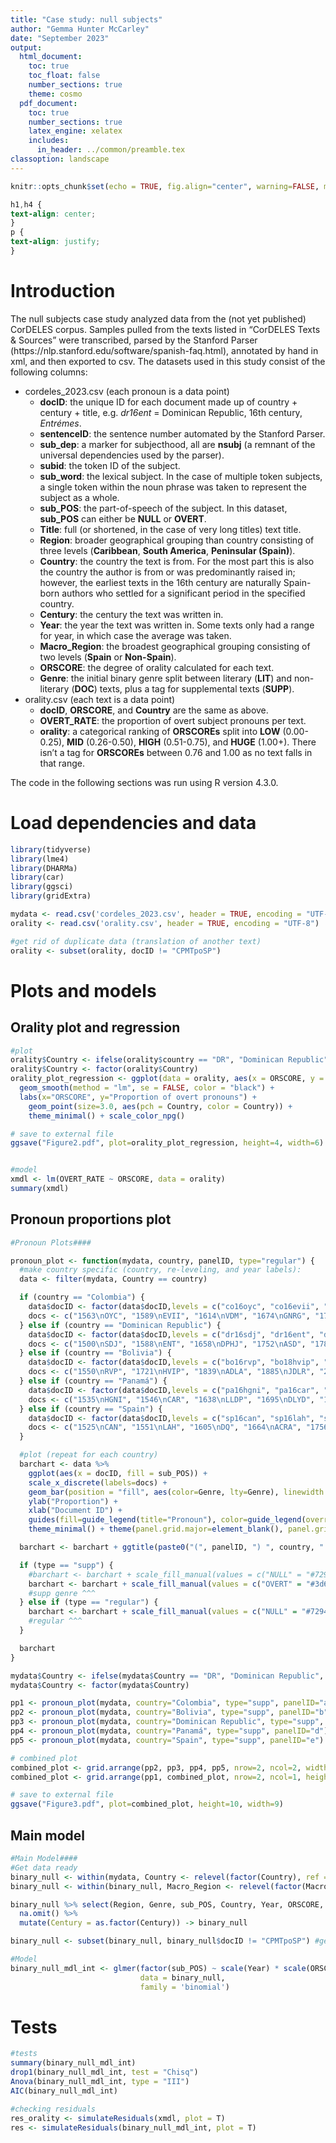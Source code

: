 ---
title: "Case study: null subjects"
author: "Gemma Hunter McCarley"
date: "September 2023"
output:
  html_document:
    toc: true
    toc_float: false
    number_sections: true
    theme: cosmo
  pdf_document:
    toc: true
    number_sections: true
    latex_engine: xelatex
    includes:
      in_header: ../common/preamble.tex
classoption: landscape
---

```{r setup, include=FALSE}
knitr::opts_chunk$set(echo = TRUE, fig.align="center", warning=FALSE, message=FALSE, tidy=TRUE, tidy.opts=list(width.cutoff=80))
```
```{css, echo=FALSE}
h1,h4 {
text-align: center;
}
p {
text-align: justify; 
}
```
# Introduction

The null subjects case study analyzed data from the (not yet published) CorDELES corpus. Samples pulled from the texts listed in "CorDELES Texts & Sources" were transcribed, parsed by the Stanford Parser (https://nlp.stanford.edu/software/spanish-faq.html), annotated by hand in xml, and then exported to csv. The datasets used in this study consist of the following columns:  
  
- cordeles_2023.csv (each pronoun is a data point)   
    - **docID**: the unique ID for each document made up of country + century + title, e.g. *dr16ent* = Dominican Republic, 16th century, *Entrémes*.  
    - **sentenceID**: the sentence number automated by the Stanford Parser.  
    - **sub_dep**: a marker for subjecthood, all are **nsubj** (a remnant of the universal dependencies used by the parser).  
    - **subid**: the token ID of the subject.  
    - **sub_word**: the lexical subject. In the case of multiple token subjects, a single token within the noun phrase was taken to represent the subject as a whole.  
    - **sub_POS**: the part-of-speech of the subject. In this dataset, **sub_POS** can either be **NULL** or **OVERT**.  
    - **Title**: full (or shortened, in the case of very long titles) text title.  
    - **Region**: broader geographical grouping than country consisting of three levels (**Caribbean**, **South America**, **Peninsular (Spain)**).  
    - **Country**: the country the text is from. For the most part this is also the country the author is from or was predominantly raised in; however, the earliest texts in the 16th century are naturally Spain-born authors who settled for a significant period in the specified country.  
    - **Century**: the century the text was written in.  
    - **Year**: the year the text was written in. Some texts only had a range for year, in which case the average was taken.  
    - **Macro_Region**: the broadest geographical grouping consisting of two levels (**Spain** or **Non-Spain**).  
    - **ORSCORE**: the degree of orality calculated for each text.  
    - **Genre**: the initial binary genre split between literary (**LIT**) and non-literary (**DOC**) texts, plus a tag for supplemental texts (**SUPP**).  
- orality.csv (each text is a data point)  
    - **docID**, **ORSCORE**, and **Country** are the same as above.  
    - **OVERT_RATE**: the proportion of overt subject pronouns per text.  
    - **orality**: a categorical ranking of **ORSCOREs** split into **LOW** (0.00-0.25), **MID** (0.26-0.50), **HIGH** (0.51-0.75), and **HUGE** (1.00+). There isn't a tag for **ORSCOREs** between 0.76 and 1.00 as no text falls in that range.  

The code in the following sections was run using R version 4.3.0. 

# Load dependencies and data

```{r}
library(tidyverse)
library(lme4)
library(DHARMa)
library(car)
library(ggsci)
library(gridExtra)

mydata <- read.csv('cordeles_2023.csv', header = TRUE, encoding = "UTF-8")
orality <- read.csv('orality.csv', header = TRUE, encoding = "UTF-8")

#get rid of duplicate data (translation of another text)
orality <- subset(orality, docID != "CPMTpoSP") 
```


# Plots and models

## Orality plot and regression

```{r}
#plot
orality$Country <- ifelse(orality$country == "DR", "Dominican Republic", orality$country)
orality$Country <- factor(orality$Country)
orality_plot_regression <- ggplot(data = orality, aes(x = ORSCORE, y = OVERT_RATE)) + 
  geom_smooth(method = "lm", se = FALSE, color = "black") +
  labs(x="ORSCORE", y="Proportion of overt pronouns") + 
	geom_point(size=3.0, aes(pch = Country, color = Country)) + 
	theme_minimal() + scale_color_npg()

# save to external file
ggsave("Figure2.pdf", plot=orality_plot_regression, height=4, width=6)


#model
xmdl <- lm(OVERT_RATE ~ ORSCORE, data = orality)
summary(xmdl)
```

## Pronoun proportions plot

```{r}
#Pronoun Plots####

pronoun_plot <- function(mydata, country, panelID, type="regular") {
  #make country specific (country, re-leveling, and year labels):
  data <- filter(mydata, Country == country)

  if (country == "Colombia") {
    data$docID <- factor(data$docID,levels = c("co16oyc", "co16evii", "co17vdm", "co17gnrg", "co18gsfb", "co18ppym", "co19ihdc", "CPMTpr", "CPMTpoOG", "CPMTpoSP", "CPMTpl", "co19syl"))
    docs <- c("1563\nOYC", "1589\nEVII", "1614\nVDM", "1674\nGNRG", "1787\nGSFB", "1792\nPPYM", "1844\nIHDC", "1877\nPR", "1877\nPOog", "1877\nPOsp", "1880\nPL", "1882\nSYL")
  } else if (country == "Dominican Republic") {
    data$docID <- factor(data$docID,levels = c("dr16sdj", "dr16ent", "dr17dphj", "dr18asd", "dr18livie", "dr19ald", "dr19gal"))
    docs <- c("1500\nSDJ", "1588\nENT", "1658\nDPHJ", "1752\nASD", "1785\nLIVIE", "1857\nALD", "1886\nGAL")
  } else if (country == "Bolivia") {
    data$docID <- factor(data$docID,levels = c("bo16rvp", "bo18hvip", "bo19adla", "bo19jdlr", "bo21iia"))
    docs <- c("1550\nRVP", "1721\nHVIP", "1839\nADLA", "1885\nJDLR", "2010\nIIA")
  } else if (country == "Panamá") {
    data$docID <- factor(data$docID,levels = c("pa16hgni", "pa16car", "pa17lldp", "pa17dlyd", "pa19mpe", "pa19hs"))
    docs <- c("1535\nHGNI", "1546\nCAR", "1638\nLLDP", "1695\nDLYD", "1872\nMPE", "1875\nHS")
  } else if (country == "Spain") {
    data$docID <- factor(data$docID,levels = c("sp16can", "sp16lah", "sp17dq", "sp17acra", "sp18arjd", "sp18eau", "sp19qdev", "sp19cpc"))
    docs <- c("1525\nCAN", "1551\nLAH", "1605\nDQ", "1664\nACRA", "1756\nARJD", "1786\nEAU", "1836\nQDEV", "1885\nCPC")
  }

  #plot (repeat for each country)
  barchart <- data %>% 
    ggplot(aes(x = docID, fill = sub_POS)) +
    scale_x_discrete(labels=docs) +
    geom_bar(position = "fill", aes(color=Genre, lty=Genre), linewidth = .6) +
    ylab("Proportion") +
    xlab("Document ID") +
    guides(fill=guide_legend(title="Pronoun"), color=guide_legend(override.aes=list(fill=NA), title="Genre")) +
    theme_minimal() + theme(panel.grid.major=element_blank(), panel.grid.minor=element_blank())

  barchart <- barchart + ggtitle(paste0("(", panelID, ") ", country, " (n = ", nrow(data), ")"))

  if (type == "supp") {
    #barchart <- barchart + scale_fill_manual(values = c("NULL" = "#7294D4", "OVERT" = "#C6CDF7")) + scale_color_manual(values = c("DOC" = "black", "LIT" = "white", "SUPP" = "gold")) + theme(axis.text.x = element_text(size = 9, color = "black"))
    barchart <- barchart + scale_fill_manual(values = c("OVERT" = "#3d62a6", "NULL" = "#dfe2f7")) + scale_color_manual(values = c("DOC" = "black", "LIT" = "black", "SUPP" = "black")) + theme(axis.text.x = element_text(size = 10, color = "black"), axis.text.y=element_text(color="black"))
    #supp genre ^^^
  } else if (type == "regular") {
    barchart <- barchart + scale_fill_manual(values = c("NULL" = "#7294D4", "OVERT" = "#C6CDF7")) + scale_color_manual(values = c("DOC" = "black", "LIT" = "white")) + theme(axis.text.x = element_text(size = 10, color = "black"), axis.text.y=element_text(color="black"))
    #regular ^^^
  }

  barchart
}

mydata$Country <- ifelse(mydata$Country == "DR", "Dominican Republic", mydata$Country)
mydata$Country <- factor(mydata$Country)

pp1 <- pronoun_plot(mydata, country="Colombia", type="supp", panelID="a")
pp2 <- pronoun_plot(mydata, country="Bolivia", type="supp", panelID="b")
pp3 <- pronoun_plot(mydata, country="Dominican Republic", type="supp", panelID="c")
pp4 <- pronoun_plot(mydata, country="Panamá", type="supp", panelID="d")
pp5 <- pronoun_plot(mydata, country="Spain", type="supp", panelID="e")

# combined plot
combined_plot <- grid.arrange(pp2, pp3, pp4, pp5, nrow=2, ncol=2, widths=c(0.85, 1.0))
combined_plot <- grid.arrange(pp1, combined_plot, nrow=2, ncol=1, heights=c(1.1,2))

# save to external file
ggsave("Figure3.pdf", plot=combined_plot, height=10, width=9)
```

## Main model

```{r}
#Main Model####
#Get data ready
binary_null <- within(mydata, Country <- relevel(factor(Country), ref = "Spain")) #make Spain the reference level for Country
binary_null <- within(binary_null, Macro_Region <- relevel(factor(Macro_Region), ref = "Spain")) #make Spain the reference level for Macro_Region

binary_null %>% select(Region, Genre, sub_POS, Country, Year, ORSCORE, docID, Century, Macro_Region) %>% 
  na.omit() %>% 
  mutate(Century = as.factor(Century)) -> binary_null

binary_null <- subset(binary_null, binary_null$docID != "CPMTpoSP") #get rid of duplicate data (translation of another text)

#Model
binary_null_mdl_int <- glmer(factor(sub_POS) ~ scale(Year) * scale(ORSCORE) + Macro_Region + (1|docID), 
                             data = binary_null, 
                             family = 'binomial')
```


# Tests

```{r}
#tests
summary(binary_null_mdl_int)
drop1(binary_null_mdl_int, test = "Chisq")
Anova(binary_null_mdl_int, type = "III")
AIC(binary_null_mdl_int)

#checking residuals
res_orality <- simulateResiduals(xmdl, plot = T)
res <- simulateResiduals(binary_null_mdl_int, plot = T)
```
